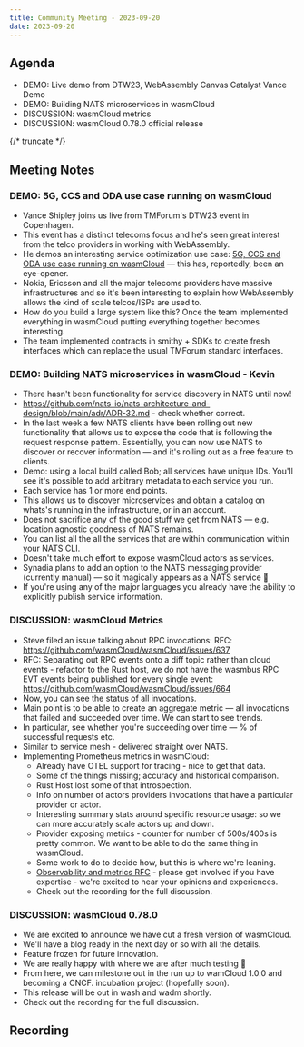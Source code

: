 ```yaml
---
title: Community Meeting - 2023-09-20
date: 2023-09-20
---
```


## Agenda

- DEMO: Live demo from DTW23, WebAssembly Canvas Catalyst Vance Demo
- DEMO: Building NATS microservices in wasmCloud
- DISCUSSION: wasmCloud metrics
- DISCUSSION: wasmCloud 0.78.0 official release

{/* truncate */}

## Meeting Notes

### DEMO: 5G, CCS and ODA use case running on wasmCloud

- Vance Shipley joins us live from TMForum's DTW23 event in Copenhagen.
- This event has a distinct telecoms focus and he's seen great interest from the telco providers in working with WebAssembly.
- He demos an interesting service optimization use case: [5G, CCS and ODA use case running on wasmCloud](https://www.tmforum.org/catalysts/projects/C23.0.601) — this has, reportedly, been an eye-opener.
- Nokia, Ericsson and all the major telecoms providers have massive infrastructures and so it's been interesting to explain how WebAssembly allows the kind of scale telcos/ISPs are used to.
- How do you build a large system like this? Once the team implemented everything in wasmCloud putting everything together becomes interesting.
- The team implemented contracts in smithy + SDKs to create fresh interfaces which can replace the usual TMForum standard interfaces.

### DEMO: Building NATS microservices in wasmCloud - Kevin

- There hasn't been functionality for service discovery in NATS until now!
- https://github.com/nats-io/nats-architecture-and-design/blob/main/adr/ADR-32.md - check whether correct.
- In the last week a few NATS clients have been rolling out new functionality that allows us to expose the code that is following the request response pattern. Essentially, you can now use NATS to discover or recover information — and it's rolling out as a free feature to clients.
- Demo: using a local build called Bob; all services have unique IDs. You'll see it's possible to add arbitrary metadata to each service you run.
- Each service has 1 or more end points.
- This allows us to discover microservices and obtain a catalog on whats's running in the infrastructure, or in an account.
- Does not sacrifice any of the good stuff we get from NATS — e.g. location agnostic goodness of NATS remains.
- You can list all the all the services that are within communication within your NATS CLI.
- Doesn't take much effort to expose wasmCloud actors as services.
- Synadia plans to add an option to the NATS messaging provider (currently manual) — so it magically appears as a NATS service 🙂
- If you're using any of the major languages you already have the ability to explicitly publish service information.

### DISCUSSION: wasmCloud Metrics

- Steve filed an issue talking about RPC invocations: RFC: https://github.com/wasmCloud/wasmCloud/issues/637
- RFC: Separating out RPC events onto a diff topic rather than cloud events - refactor to the Rust host, we do not have the wasmbus RPC EVT events being published for every single event: https://github.com/wasmCloud/wasmCloud/issues/664
- Now, you can see the status of all invocations.
- Main point is to be able to create an aggregate metric — all invocations that failed and succeeded over time. We can start to see trends.
- In particular, see whether you're succeeding over time — % of successful requests etc.
- Similar to service mesh - delivered straight over NATS.
- Implementing Prometheus metrics in wasmCloud:
  - Already have OTEL support for tracing - nice to get that data.
  - Some of the things missing; accuracy and historical comparison.
  - Rust Host lost some of that introspection.
  - Info on number of actors providers invocations that have a particular provider or actor.
  - Interesting summary stats around specific resource usage: so we can more accurately scale actors up and down.
  - Provider exposing metrics - counter for number of 500s/400s is pretty common. We want to be able to do the same thing in wasmCloud.
  - Some work to do to decide how, but this is where we're leaning.
  - [Observability and metrics RFC](https://github.com/wasmCloud/wasmCloud/issues/664) - please get involved if you have expertise - we're excited to hear your opinions and experiences.
  - Check out the recording for the full discussion.

### DISCUSSION: wasmCloud 0.78.0

- We are excited to announce we have cut a fresh version of wasmCloud.
- We'll have a blog ready in the next day or so with all the details.
- Feature frozen for future innovation.
- We are really happy with where we are after much testing 🙂
- From here, we can milestone out in the run up to wamCloud 1.0.0 and becoming a CNCF. incubation project (hopefully soon).
- This release will be out in wash and wadm shortly.
- Check out the recording for the full discussion.

## Recording

<YouTube url="https://www.youtube.com/watch?v=7GR19pgb2u0" />
